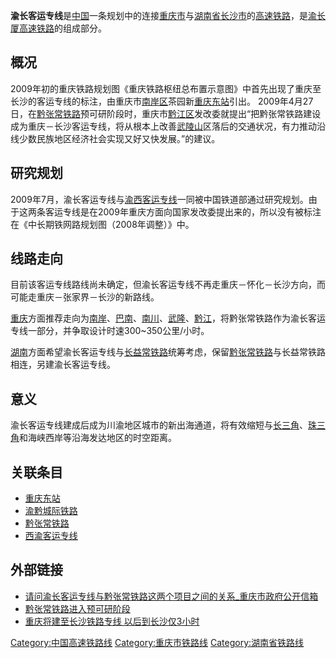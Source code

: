 {{中国大陆未来建设}}
'''渝长客运专线'''是[[中国|中国]]一条规划中的连接[[重庆市|重庆市]]与[[湖南省|湖南省]][[长沙市|长沙市]]的[[高速铁路|高速铁路]]，是[[渝长厦高速铁路|渝长厦高速铁路]]的组成部分。

==概况==
2009年初的重庆铁路规划图《重庆铁路枢纽总布置示意图》中首先出现了重庆至长沙的客运专线的标注，由重庆市[[南岸区|南岸区]]茶园新[[重庆东站|重庆东站]]引出。 2009年4月27日，在[[黔张常铁路|黔张常铁路]]预可研阶段时，重庆市[[黔江区|黔江区]]发改委就提出“把黔张常铁路建设成为重庆－长沙客运专线，将从根本上改善[[武陵山|武陵山]]区落后的交通状况，有力推动沿线少数民族地区经济社会实现又好又快发展。”的建议。

==研究规划==
2009年7月，渝长客运专线与[[渝西客运专线|渝西客运专线]]一同被中国铁道部通过研究规划。由于这两条客运专线是在2009年重庆方面向国家发改委提出来的，所以没有被标注在《中长期铁网路规划图（2008年调整）》中。
==线路走向==
目前该客运专线路线尚未确定，但渝长客运专线不再走重庆－怀化－长沙方向，而可能走重庆－张家界－长沙的新路线。

[[重庆|重庆]]方面推荐走向为[[南岸区_(重庆市)|南岸]]、[[巴南|巴南]]、[[南川|南川]]、[[武隆|武隆]]、[[黔江|黔江]]，将黔张常铁路作为渝长客运专线一部分，并争取设计时速300~350公里/小时。

[[湖南|湖南]]方面希望渝长客运专线与[[长益常铁路|长益常铁路]]统筹考虑，保留[[黔张常铁路|黔张常铁路]]与长益常铁路相连，另建渝长客运专线。

==意义==
渝长客运专线建成后成为川渝地区城市的新出海通道，将有效缩短与[[长三角|长三角]]、[[珠三角|珠三角]]和海峡西岸等沿海发达地区的时空距离。 

==关联条目==
*[[重庆东站|重庆东站]]
*[[渝黔城际铁路|渝黔城际铁路]]
*[[黔张常铁路|黔张常铁路]]
*[[西渝客运专线|西渝客运专线]]

==外部链接==
*[http://www.cq.gov.cn/publicmail/citizen/viewreleasemail.aspx?intreleaseid=192527 请问渝长客运专线与黔张常铁路这两个项目之间的关系_重庆市政府公开信箱] {{Wayback|url=http://www.cq.gov.cn/publicmail/citizen/viewreleasemail.aspx?intreleaseid=192527 |date=20190815150458 }}
*[http://www.qianjiang.gov.cn/show/47/48/28222.html 黔张常铁路进入预可研阶段] {{Wayback|url=http://www.qianjiang.gov.cn/show/47/48/28222.html |date=20190815153838 }}
*[https://web.archive.org/web/20090725202550/http://www.cq.xinhuanet.com/news/2009-07/22/content_17169922.htm 重庆将建至长沙铁路专线 以后到长沙仅3小时]
{{重庆铁路}}{{中国高速铁路}}
[[Category:中国高速铁路线|Category:中国高速铁路线]]
[[Category:重庆市铁路线|Category:重庆市铁路线]]
[[Category:湖南省铁路线|Category:湖南省铁路线]]